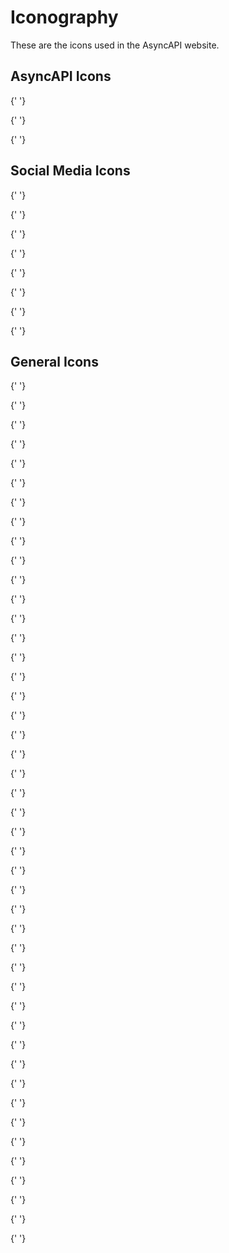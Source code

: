 

<Meta title="Design System/Icons" />

# Iconography

These are the icons used in the AsyncAPI website.

## AsyncAPI Icons

<IconGallery>
  <IconItem name="AsyncAPI">
    <IconAsyncAPI />
  </IconItem>

{' '}

<IconItem name="Generator">
  <IconGenerator />
</IconItem>

{' '}

<IconItem name="Modelina">
  <IconModelina />
</IconItem>

{' '}

<IconItem name="Spec">
  <IconSpec />
</IconItem>

  <IconItem name="Parser">
    <IconParser />
  </IconItem>
</IconGallery>

## Social Media Icons

<IconGallery>
  <IconItem name="LinkedIn">
    <IconLinkedIn />
  </IconItem>

{' '}

<IconItem name="Slack">
  <IconSlack />
</IconItem>

{' '}

<IconItem name="Twitch">
  <IconTwitch />
</IconItem>

{' '}

<IconItem name="Twitter">
  <IconTwitter />
</IconItem>

{' '}

<IconItem name="YouTube">
  <IconYoutube />
</IconItem>

{' '}

<IconItem name="YouTube Gray">
  <IconYoutubeGray />
</IconItem>

{' '}

<IconItem name="GitHub">
  <IconGitHub />
</IconItem>

{' '}

<IconItem name="Github Actions">
  <IconGithubActions />
</IconItem>

{' '}

<IconItem name="Github Organization">
  <IconGithubOrganization />
</IconItem>

  <IconItem name="Google Calendar">
    <IconGoogleCalendar />
  </IconItem>
</IconGallery>

## General Icons

<IconGallery>
  <IconItem name="Ambassador">
    <IconAmbassador />
  </IconItem>

{' '}

<IconItem name="Arrow Down">
  <IconArrowDown />
</IconItem>

{' '}

<IconItem name="Arrow Left">
  <IconArrowLeft />
</IconItem>

{' '}

<IconItem name="Arrow Right">
  <IconArrowRight />
</IconItem>

{' '}

<IconItem name="Arrow Up">
  <IconArrowUp />
</IconItem>

{' '}

<IconItem name="Calendar">
  <IconCalendar />
</IconItem>

{' '}

<IconItem name="Clipboard">
  <IconClipboard />
</IconItem>

{' '}

<IconItem name="Code">
  <IconCode />
</IconItem>

{' '}

<IconItem name="Community">
  <Community />
</IconItem>

{' '}

<IconItem name="Conference">
  <Conference />
</IconItem>

{' '}

<IconItem name="Contributing">
  <IconContributing />
</IconItem>

{' '}

<IconItem name="Cross">
  <Cross />
</IconItem>

{' '}

<IconItem name="Dashboard">
  <IconDashboard />
</IconItem>

{' '}

<IconItem name="Docs Arrow">
  <DocsArrow />
</IconItem>

{' '}

<IconItem name="Documents">
  <IconDocuments />
</IconItem>

{' '}

<IconItem name="Exclamation">
  <IconExclamation />
</IconItem>

{' '}

<IconItem name="Filter">
  <IconFilter />
</IconItem>

{' '}

<IconItem name="Getting Started">
  <IconGettingStarted />
</IconItem>

{' '}

<IconItem name="Grad Cap">
  <IconGradCap />
</IconItem>

{' '}

<IconItem name="Guide">
  <IconGuide />
</IconItem>

{' '}

<IconItem name="Home">
  <IconHome />
</IconItem>

{' '}

<IconItem name="Hub">
  <IconHub />
</IconItem>

{' '}

<IconItem name="Info Icon">
  <InfoIcon />
</IconItem>

{' '}

<IconItem name="Light Bulb">
  <IconLightBulb />
</IconItem>

{' '}

<IconItem name="Loupe">
  <IconLoupe />
</IconItem>

{' '}

<IconItem name="Meetings">
  <IconMeetings />
</IconItem>

{' '}

<IconItem name="Nav Item Dropdown">
  <NavItemDropdown />
</IconItem>

{' '}

<IconItem name="Newsroom">
  <IconNewsroom />
</IconItem>

{' '}

<IconItem name="Paper">
  <IconPaper />
</IconItem>

{' '}

<IconItem name="Plant">
  <IconPlant />
</IconItem>

{' '}

<IconItem name="Plugins">
  <IconPlugins />
</IconItem>

{' '}

<IconItem name="Power Plug">
  <IconPowerPlug />
</IconItem>

{' '}

<IconItem name="Question Mark">
  <QuestionMark />
</IconItem>

{' '}

<IconItem name="Quote">
  <IconQuote />
</IconItem>

{' '}

<IconItem name="React">
  <IconReact />
</IconItem>

{' '}

<IconItem name="Rocket">
  <IconRocket />
</IconItem>

{' '}

<IconItem name="Search">
  <IconSearch />
</IconItem>

{' '}

<IconItem name="Search Icon">
  <SearchIcon />
</IconItem>

{' '}

<IconItem name="Subscribe">
  <IconSubscribe />
</IconItem>

{' '}

<IconItem name="Tools">
  <IconTools />
</IconItem>

{' '}

<IconItem name="TSC">
  <IconTSC />
</IconItem>

{' '}

<IconItem name="Tutorials">
  <IconTutorials />
</IconItem>

{' '}

<IconItem name="Use Cases">
  <IconUseCases />
</IconItem>

{' '}

<IconItem name="Users">
  <IconUsers />
</IconItem>

{' '}

<IconItem name="Webinar">
  <Webinar />
</IconItem>

{' '}

<IconItem name="Circular Loader">
  <IconCircularLoader />
</IconItem>

</IconGallery>
